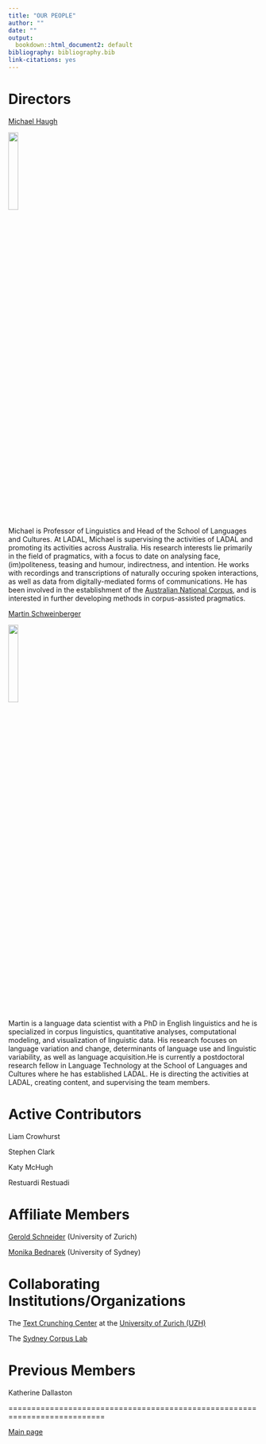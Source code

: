 ```yaml
---
title: "OUR PEOPLE"
author: ""
date: ""
output:
  bookdown::html_document2: default
bibliography: bibliography.bib
link-citations: yes
---
```


# **Directors**{-}

[Michael Haugh ](https://languages-cultures.uq.edu.au/profile/1498/michael-haugh)

![](images/michaelhaugh.jpeg){width=20%} 

Michael is Professor of Linguistics and Head of the School of Languages and Cultures. At LADAL, Michael is supervising the activities of LADAL and promoting its activities across Australia. His research interests lie primarily in the field of pragmatics, with a focus to date on analysing face, (im)politeness, teasing and humour, indirectness, and intention. He works with recordings and transcriptions of naturally occuring spoken interactions, as well as data from digitally-mediated forms of communications. He has been involved in the establishment of the [Australian National Corpus](http://www.ausnc.org.au), and is interested in further developing methods in corpus-assisted pragmatics.


[Martin Schweinberger](https://languages-cultures.uq.edu.au/profile/4295/martin-schweinberger)

![](images/martinschweinberger.jpeg){width=20%}

Martin is a language data scientist with a PhD in English linguistics and he is specialized in corpus linguistics, quantitative analyses, computational modeling, and visualization of linguistic data. His research focuses on language variation and change, determinants of language use and linguistic variability, as well as language acquisition.He is currently a postdoctoral research fellow in Language Technology at the School of Languages and Cultures where he has established LADAL. He is directing the activities at LADAL, creating content, and supervising the team members.


# **Active Contributors**{-}

Liam Crowhurst

Stephen Clark

Katy McHugh

Restuardi Restuadi


# **Affiliate Members**{-}

[Gerold Schneider](https://www.cl.uzh.ch/de/people/team/compling/gschneid.html) (University of Zurich)

[Monika Bednarek](https://www.sydney.edu.au/arts/about/our-people/academic-staff/monika-bednarek.html) (University of Sydney)


# **Collaborating Institutions/Organizations**{-}

The [Text Crunching Center](https://www.cl.uzh.ch/en/TCC.html) at the [University of Zurich (UZH)](https://www.uzh.ch/en.html)

The [Sydney Corpus Lab](https://sydneycorpuslab.com/)


# **Previous Members**{-}

Katherine Dallaston

===========================================================================

[Main page](https://slcladal.github.io/index.html)

